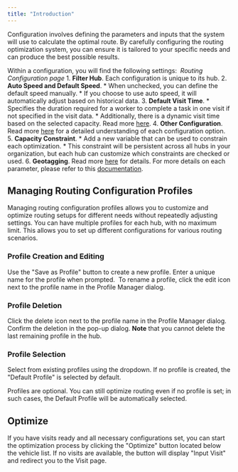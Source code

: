 ```yaml
---
title: "Introduction"
---
```


Configuration involves defining the parameters and inputs that the system will use to calculate the optimal route. By carefully configuring the routing optimization system, you can ensure it is tailored to your specific needs and can produce the best possible results.

Within a configuration, you will find the following settings: <img src="https://t3837933.p.clickup-attachments.com/t3837933/62987a8a-3dac-4534-8066-417898fab469/image.png" alt="" /> _Routing Configuration page_ 1. **Filter Hub**. Each configuration is unique to its hub. 2. **Auto Speed and Default Speed**. \*   When unchecked, you can define the default speed manually. \*   If you choose to use auto speed, it will automatically adjust based on historical data. 3. **Default Visit Time**. \*   Specifies the duration required for a worker to complete a task in one visit if not specified in the visit data. \*   Additionally, there is a dynamic visit time based on the selected capacity. Read more [here](https://doc.clickup.com/3837933/p/h/3n3zd-81962/aa00834626ae24f/3n3zd-233076). 4. **Other Configuration**. Read more [here](https://doc.clickup.com/3837933/p/h/3n3zd-81962/aa00834626ae24f/3n3zd-82222) for a detailed understanding of each configuration option. 5. **Capacity Constraint**. \*   Add a new variable that can be used to constrain each optimization. \*   This constraint will be persistent across all hubs in your organization, but each hub can customize which constraints are checked or used. 6. **Geotagging**. Read more [here](https://doc.clickup.com/3837933/p/h/3n3zd-81962/aa00834626ae24f/3n3zd-236956) for details. For more details on each parameter, please refer to this [documentation](https://doc.clickup.com/3837933/p/h/3n3zd-81962/aa00834626ae24f/3n3zd-82222).

## Managing Routing Configuration Profiles

Managing routing configuration profiles allows you to customize and optimize routing setups for different needs without repeatedly adjusting settings. You can have multiple profiles for each hub, with no maximum limit. This allows you to set up different configurations for various routing scenarios.

### **Profile Creation and Editing**

Use the "Save as Profile" button to create a new profile. Enter a unique name for the profile when prompted. <img src="https://t3837933.p.clickup-attachments.com/t3837933/fde8d6b3-3ee4-44bd-9c48-ba9dafff7018/image.png" alt="" /> To rename a profile, click the edit icon next to the profile name in the Profile Manager dialog. <img src="https://t3837933.p.clickup-attachments.com/t3837933/2c389025-0dc6-44f5-a413-de538cd18043/image.png" alt="" />

### **Profile Deletion**

Click the delete icon next to the profile name in the Profile Manager dialog. Confirm the deletion in the pop-up dialog. **Note** that you cannot delete the last remaining profile in the hub. <img src="https://t3837933.p.clickup-attachments.com/t3837933/9fa74858-0b74-432b-ae51-e91d2bfc4e67/image.png" alt="" />

### **Profile Selection**

Select from existing profiles using the dropdown. If no profile is created, the "Default Profile" is selected by default. <img src="https://t3837933.p.clickup-attachments.com/t3837933/95be14e8-15ea-450c-8596-0fe492a7d2c7/image.png" alt="" />

Profiles are optional. You can still optimize routing even if no profile is set; in such cases, the Default Profile will be automatically selected.

## Optimize

If you have visits ready and all necessary configurations set, you can start the optimization process by clicking the "Optimize" button located below the vehicle list.<img src="https://t3837933.p.clickup-attachments.com/t3837933/928433eb-4c7a-47f3-a4a8-c957c6d2e387/image.png" alt="" /> If no visits are available, the button will display "Input Visit" and redirect you to the Visit page.